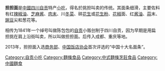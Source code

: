 {{Unreferenced|time=2016-09-23T09:28:44+00:00}}
{{Chinese|pic=Dan-dan noodles, Shanghai.jpg|piccap=[[上海市|上海]]的四川菜馆所做的担担面|s={{linktext|担担面}}|t={{linktext|擔擔麵}}|p=dàndànmiàn|j=daam3 daam3 min6|t2 |poj2=tàⁿ-á-mī|kanji=担々麺|kana=タンタンメン}}
'''担担面'''是[[中國|中國]][[四川|四川]][[自贡|自贡]]特产[[小吃|小吃]]，得名於挑担叫卖的传统。其面条细滑，主要佐料有红[[辣椒油|辣椒油]]、[[芝麻酱|芝麻酱]]、[[肉末|肉末]]、川[[冬菜|冬菜]]、碎[[花生|花生]]或[[花生粉|花生粉]]、[[花椒|花椒]]面、红[[酱油|酱油]]、[[蒜|蒜]]末、[[豌豆|豌豆]]尖和葱花等。

相传为1841年一个绰号叫做陈包包的[[自贡|自贡]]小贩创制于四川自贡，因为早期是用扁担挑在肩上沿街叫卖，所以叫做担担面。后传入成都、重庆等地。

2013年，担担面入选[[商务部|商务部]]、[[中国饭店协会|中国饭店协会]]首次评选的“中国十大名面条”。
{{gallery
|height=100
|File:Dandannoodles.jpg|台灣的擔擔麵
|File:Dandan noodles in Japan - tantanmen - September 2014.jpg|日本的微辣擔擔麵
|File:Chinese food.jpg|在美国的日本料理餐厅贩卖的日本风不辣的擔擔麵
}}
{{Commonscat|Dan dan mian}}
{{Portal box|中国|飲食}}
{{川菜}}
{{Chinese food-stub}}
[[Category:自贡小吃|Category:自贡小吃]]
[[Category:麵條食品|Category:麵條食品]]
[[Category:中式麵條烹飪食品|Category:中式麵條烹飪食品]]
[[Category:中國麵食|Category:中國麵食]]